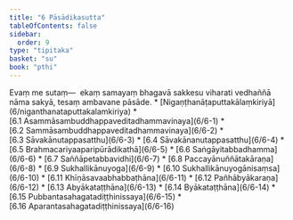 ```yaml
---
title: "6 Pāsādikasutta"
tableOfContents: false
sidebar:
  order: 9
type: "tipitaka"
basket: "su"
book: "pthi"
---
```



<DynamicBreadcrumb />

<Division number="164" book="pthi">

<Paragraph number="334" book="pthi">
Evaṃ me sutaṃ—  ekaṃ samayaṃ bhagavā sakkesu viharati vedhaññā nāma sakyā, tesaṃ ambavane pāsāde.

</Paragraph>
</Division>

<TableOfContents book="pthi" section="6">
* [Nigaṇṭhanāṭaputtakālaṃkiriyā](6/niganthanataputtakalamkiriya)
* [6.1 Asammāsambuddhappaveditadhammavinaya](6/6-1)
* [6.2 Sammāsambuddhappaveditadhammavinaya](6/6-2)
* [6.3 Sāvakānutappasatthu](6/6-3)
* [6.4 Sāvakānanutappasatthu](6/6-4)
* [6.5 Brahmacariyaaparipūrādikathā](6/6-5)
* [6.6 Saṅgāyitabbadhamma](6/6-6)
* [6.7 Saññāpetabbavidhi](6/6-7)
* [6.8 Paccayānuññātakāraṇa](6/6-8)
* [6.9 Sukhallikānuyoga](6/6-9)
* [6.10 Sukhallikānuyogānisaṃsa](6/6-10)
* [6.11 Khīṇāsavaabhabbaṭhāna](6/6-11)
* [6.12 Pañhābyākaraṇa](6/6-12)
* [6.13 Abyākataṭṭhāna](6/6-13)
* [6.14 Byākataṭṭhāna](6/6-14)
* [6.15 Pubbantasahagatadiṭṭhinissaya](6/6-15)
* [6.16 Aparantasahagatadiṭṭhinissaya](6/6-16)
</TableOfContents>